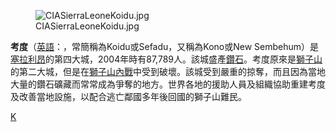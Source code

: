 {{noteTA
|1=zh:塞拉利昂;zh-hans:塞拉利昂;zh-hk:塞拉利昂;zh-tw:獅子山;
}}
[[File:CIASierraLeoneKoidu.jpg|thumb]]

'''考度'''（[[英語|英語]]：'''{{lang|en|Koidu-Sefadu}}'''，常簡稱為Koidu或Sefadu，又稱為Kono或New Sembehum）是[[塞拉利昂|塞拉利昂]]的第四大城，2004年時有87,789人。該城盛產[[鑽石|鑽石]]。考度原來是[[塞拉利昂|獅子山]]的第二大城，但是在[[獅子山內戰|獅子山內戰]]中受到破壞。該城受到嚴重的掠奪，而且因為當地大量的鑽石礦藏而常常成為爭奪的地方。世界各地的援助人員及組織協助重建考度及改善當地設施，以配合逃亡鄰國多年後回國的獅子山難民。

{{sierraLeone-geo-stub}}
{{coord|display=title}}
[[Category:塞拉利昂城市|K]]